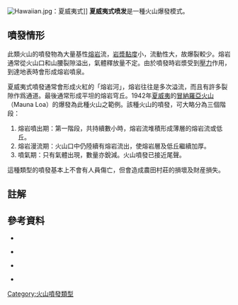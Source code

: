 [[File:Hawaiian.jpg|thumb]]：夏威夷式]]
'''夏威夷式喷发'''是一種火山爆發模式。
== 噴發情形 ==
此類火山的噴發物為大量基性[[熔岩|熔岩]]流，[[岩漿|岩漿]][[黏度|黏度]]小，流動性大，故爆裂較少。熔岩通常從火山口和山腰裂隙溢出，氣體釋放量不定。由於噴發時岩漿受到[[壓力|壓力]]作用，到達地表時會形成熔岩噴泉。

夏威夷式噴發通常會形成火紅的「熔岩河」，熔岩往往是多次溢流，而且有許多裂隙作爲通道。最後通常形成平坦的熔岩穹丘。1942年[[夏威夷|夏威夷]]的[[冒納羅亞火山|冒納羅亞火山]]（Mauna Loa）的爆發為此種火山之範例。該種火山的噴發，可大略分為三個階段：

# 熔岩噴出期：第一階段，共持續數小時，熔岩流堆積形成薄層的熔岩流或低丘。 
# 熔岩漫流期：火山口中仍陸續有熔岩流出，使熔岩層及低丘繼續加厚。 
# 噴氣期：只有氣體出現，數量亦銳減。火山噴發已接近尾聲。

這種類型的噴發基本上不會有人員傷亡，但會造成農田村莊的損壞及財産損失。


==註解==
{{reflist}}

==參考資料==
{{refbegin}}
*{{cite book
  | last = Frankel
  | first = Charles
  | authorlink =
  | coauthors =
  | title = Worlds on Fire: Volcanoes on the Earth, the Moon, Mars, Venus and Io
  | publisher = [[Cambridge_University_Press|Cambridge University Press]]
  | year = 2005
  | location =
  | pages = [https://archive.org/details/worldsonfirevolc00fran/page/21 21]–22
  | url =https://archive.org/details/worldsonfirevolc00fran
  | doi =
  | isbn = 0-521-80393-4 }}

*{{cite book
  | last = Frankel
  | first = Charles
  | authorlink =
  | coauthors =
  | title = Volcanoes of the Solar System
  | publisher = [[Cambridge_University_Press|Cambridge University Press]]
  | year = 1996
  | location =
  | url =https://archive.org/details/volcanoesofsolar0000fran
  | doi =
  | isbn = 0-521-47770-0
  | page = [https://archive.org/details/volcanoesofsolar0000fran/page/17 17] }}

*{{cite book
  | last = Casadevall
  | first = T.J. (ed.)
  | authorlink =
  | coauthors =
  | title = Volcanic Ash and Aviation Safety: Proceedings of the First International Symposium on Volcanic Ash and Aviation Safety
  | publisher = DIANE Publishing
  | year = 1995
  | location =
  | url =
  | doi =
  | isbn = 0-7881-1650-9
  | page = 437 }}

*{{cite book
  | last = MacDonald
  | first = Gordon A.
  | last2 = Peterson
  | first2 = Frank L.
  | last3 = Abbott
  | first3 = Agatin T.
  | authorlink =
  | coauthors = 
  | title = Volcanoes in the Sea: Geology of Hawaii (2nd edition)
  | publisher = [[University_of_Hawaii_Press|University of Hawaii Press]]
  | year = 1983
  | location =
  | pages = 156–157
  | url =
  | doi =
  | isbn = 0-8248-0832-0 }}
{{refend}}

{{Hawaiian volcanism}}
{{火山噴發類型}}
[[Category:火山噴發類型|Category:火山噴發類型]]